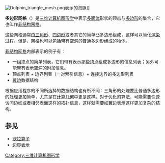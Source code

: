 {{unreferenced|time=2015-06-09T01:47:50+00:00}}
[[File:Dolphin_triangle_mesh.png|thumb]]表示的海豚]]

'''多边形网格'''（{{lang|en|Polygon mesh}}）是[[三维计算机图形学|三维计算机图形学]]中表示[[多面体|多面体]]形状的顶点与[[多边形|多边形]]的集合，它也叫作[[非结构网格|非结构网格]]。

这些网格通常由[[三角形|三角形]]、[[四边形|四边形]]或者其它的简单凸多边形组成，这样可以简化[[渲染|渲染]]过程。但是，网格也可以包括带有空洞的普通多边形组成的物体。

[[非结构网格|非结构网格]]内部表示的例子有：

* 一组顶点的简单列表，它们带有表示那些顶点组成多边形的信息列表；另外可能带有表示空洞的附加信息。
* 顶点列表 + 边界列表（一对索引信息）+ 连接边界的多边形列表
* [[翼边|翼边]]数据结构

根据应用程序的不同所选择的数据结构也有所不同：三角形的处理要比普通多边形的处理更加简单，尤其是在[[计算几何|计算几何]]中更是这样。对于优化的算法，可能需要快速访问边线或者相邻表面这样的拓扑信息，这样就需要如翼边表示这样更加复杂的结构。

==参见==
* [[欧拉算子|欧拉算子]] 
* [[边界表示|边界表示]]

[[Category:三维计算机图形学|Category:三维计算机图形学]]